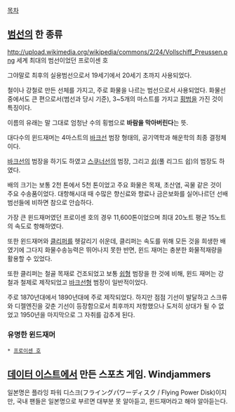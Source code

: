 [[목차]]
== [[범선]]의 한 종류 ==
http://upload.wikimedia.org/wikipedia/commons/2/24/Vollschiff_Preussen.png
세계 최대의 범선이었던 프로이센 호

그야말로 최후의 실용범선으로서 19세기에서 20세기 초까지 사용되었다.

철이나 강철로 만든 선체를 가지고, 주로 화물을 나르는 범선으로서 사용되었다. 화물선 중에서도 큰 편으로서(범선과 당시 기준), 3~5개의 마스트를 가지고 [[횡범]]을 가진 것이 특징이다.

이름의 유래는 말 그대로 엄청난 수의 횡범으로 '''바람을 막아버린다'''는 뜻.

대다수의 윈드재머는 4마스트의 [[바크선]] 범장 형태의, 공기역학과 해운학의 최종 결정체이다.

[[바크선]]의 범장을 하기도 하였고 [[스쿠너선]]의 범장, 그리고 [[쉽]](풀 리그드 쉽)의 범장도 하였다.

배의 크기는 보통 2천 톤에서 5천 톤이었고 주요 화물은 목재, 초산염, 곡물 같은 것이 주요 수송품이었다. 대항해시대 때 수많은 향신료와 향료나 금은보화를 실어나르던 선배 범선들에 비하면 참으로 안습하다.

가장 큰 윈드재머였던 프로이센 호의 경우 11,600톤이었으며 최대 20노트 평균 15노트의 속도로 항해하였다.

또한 윈드재머와 [[클리퍼]]를 헷갈리기 쉬운데, 클리퍼는 속도를 위해 모든 것을 희생한 배였기에 그다지 화물수송능력은 뛰어나지 못한 반면, 윈드 재머는 충분한 화물적재량을 활용할 수 있었다.

또한 클리퍼는 철골 목재로 건조되었고 보통 [[쉽]]형 범장을 한 것에 비해, 윈드 재머는 강철과 철제로 제작되었고 [[바크선]]형 범장이 일반적이었다.

주로 1870년대에서 1890년대에 주로 제작되었다. 하지만 점점 기선이 발달하고 스크류와 디젤엔진을 갖춘 기선이 등장함으로서 최후까지 저항했으나 도저히 상대가 될 수 없었고 1950년을 마지막으로 그 자취를 감추게 된다.

=== 유명한 윈드재머 ===
 * [[프로이센 호]]

== [[데이터 이스트]]에서 만든 스포츠 게임. Windjammers ==
{{{#!html
<script type="text/javascript" src="http://ext.nicovideo.jp/thumb_watch/sm6720699"></script><noscript><a href="http://www.nicovideo.jp/watch/sm6720699">【ニコニコ動画】フライングパワーディスク　ノーコンテニュークリア</a></noscript>
}}}
일본명은 플라잉 파워 디스크(フライングパワーディスク / Flying Power Disk)이지만, 국내 팬들은 일본명으로 부르면 대부분 못 알아듣고, 윈드재머라고 해야 알아듣는다.

